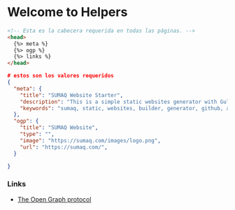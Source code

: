 
<Meta title="Components/Helpers" />

# Welcome to Helpers


```html
<!-- Esta es la cabecera requerida en todas las páginas. -->
<head>
  {%> meta %}
  {%> ogp %}
  {%> links %}
</head>
```


```json
# estos son los valores requeridos
{
  "meta": {
    "title": "SUMAQ Website Starter",
    "description": "This is a simple static websites generator with Gulp, Pug, Stylus, Yaml, BrowserSync, etc. for publish to S3.",
    "keywords": "sumaq, static, websites, builder, generator, github, aws s3"
  },
  "ogp": {
    "title": "SUMAQ Website",
    "type": "",
    "image": "https://sumaq.com/images/logo.png",
    "url": "https://sumaq.com/",
  }

}
```

### Links
- [The Open Graph protocol](https://ogp.me/)
